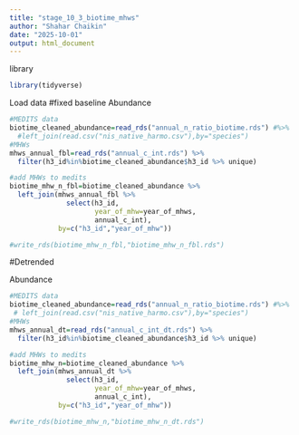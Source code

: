 ```yaml
---
title: "stage_10_3_biotime_mhws"
author: "Shahar Chaikin"
date: "2025-10-01"
output: html_document
---
```


library
```r
library(tidyverse)
```

Load data
#fixed baseline
Abundance
```r
#MEDITS data
biotime_cleaned_abundance=read_rds("annual_n_ratio_biotime.rds") #%>% 
  #left_join(read.csv("nis_native_harmo.csv"),by="species")
#MHWs
mhws_annual_fbl=read_rds("annual_c_int.rds") %>% 
  filter(h3_id%in%biotime_cleaned_abundance$h3_id %>% unique)

#add MHWs to medits
biotime_mhw_n_fbl=biotime_cleaned_abundance %>% 
  left_join(mhws_annual_fbl %>% 
              select(h3_id,
                     year_of_mhw=year_of_mhws,
                     annual_c_int),
            by=c("h3_id","year_of_mhw"))

#write_rds(biotime_mhw_n_fbl,"biotime_mhw_n_fbl.rds")
```
#Detrended

Abundance
```r
#MEDITS data
biotime_cleaned_abundance=read_rds("annual_n_ratio_biotime.rds") #%>% 
 # left_join(read.csv("nis_native_harmo.csv"),by="species")
#MHWs
mhws_annual_dt=read_rds("annual_c_int_dt.rds") %>% 
  filter(h3_id%in%biotime_cleaned_abundance$h3_id %>% unique)

#add MHWs to medits
biotime_mhw_n=biotime_cleaned_abundance %>% 
  left_join(mhws_annual_dt %>% 
              select(h3_id,
                     year_of_mhw=year_of_mhws,
                     annual_c_int),
            by=c("h3_id","year_of_mhw"))

#write_rds(biotime_mhw_n,"biotime_mhw_n_dt.rds")
```